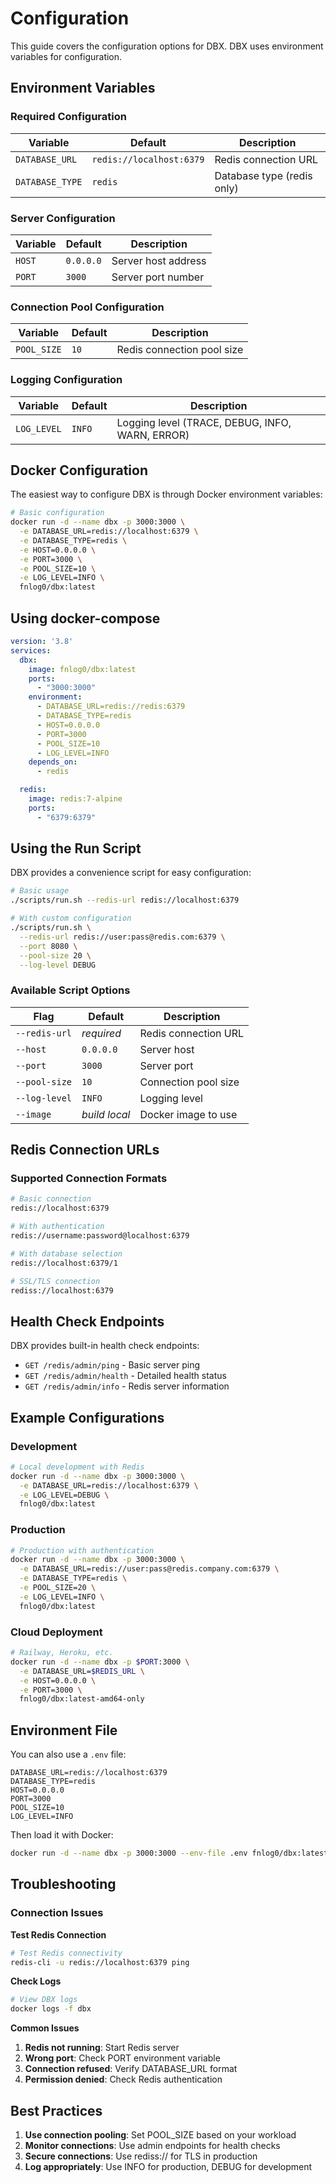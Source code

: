 # Configuration

This guide covers the configuration options for DBX. DBX uses environment variables for configuration.

## Environment Variables

### Required Configuration

| Variable        | Default                  | Description                |
| --------------- | ------------------------ | -------------------------- |
| `DATABASE_URL`  | `redis://localhost:6379` | Redis connection URL       |
| `DATABASE_TYPE` | `redis`                  | Database type (redis only) |

### Server Configuration

| Variable | Default   | Description         |
| -------- | --------- | ------------------- |
| `HOST`   | `0.0.0.0` | Server host address |
| `PORT`   | `3000`    | Server port number  |

### Connection Pool Configuration

| Variable    | Default | Description                |
| ----------- | ------- | -------------------------- |
| `POOL_SIZE` | `10`    | Redis connection pool size |

### Logging Configuration

| Variable    | Default | Description                                 |
| ----------- | ------- | ------------------------------------------- |
| `LOG_LEVEL` | `INFO`  | Logging level (TRACE, DEBUG, INFO, WARN, ERROR) |

## Docker Configuration

The easiest way to configure DBX is through Docker environment variables:

```bash
# Basic configuration
docker run -d --name dbx -p 3000:3000 \
  -e DATABASE_URL=redis://localhost:6379 \
  -e DATABASE_TYPE=redis \
  -e HOST=0.0.0.0 \
  -e PORT=3000 \
  -e POOL_SIZE=10 \
  -e LOG_LEVEL=INFO \
  fnlog0/dbx:latest
```

## Using docker-compose

```yaml
version: '3.8'
services:
  dbx:
    image: fnlog0/dbx:latest
    ports:
      - "3000:3000"
    environment:
      - DATABASE_URL=redis://redis:6379
      - DATABASE_TYPE=redis
      - HOST=0.0.0.0
      - PORT=3000
      - POOL_SIZE=10
      - LOG_LEVEL=INFO
    depends_on:
      - redis

  redis:
    image: redis:7-alpine
    ports:
      - "6379:6379"
```

## Using the Run Script

DBX provides a convenience script for easy configuration:

```bash
# Basic usage
./scripts/run.sh --redis-url redis://localhost:6379

# With custom configuration
./scripts/run.sh \
  --redis-url redis://user:pass@redis.com:6379 \
  --port 8080 \
  --pool-size 20 \
  --log-level DEBUG
```

### Available Script Options

| Flag           | Default                  | Description             |
| -------------- | ------------------------ | ----------------------- |
| `--redis-url`  | *required*               | Redis connection URL    |
| `--host`       | `0.0.0.0`                | Server host             |
| `--port`       | `3000`                   | Server port             |
| `--pool-size`  | `10`                     | Connection pool size    |
| `--log-level`  | `INFO`                   | Logging level           |
| `--image`      | *build local*            | Docker image to use     |

## Redis Connection URLs

### Supported Connection Formats

```bash
# Basic connection
redis://localhost:6379

# With authentication
redis://username:password@localhost:6379

# With database selection
redis://localhost:6379/1

# SSL/TLS connection
rediss://localhost:6379
```

## Health Check Endpoints

DBX provides built-in health check endpoints:

- `GET /redis/admin/ping` - Basic server ping
- `GET /redis/admin/health` - Detailed health status
- `GET /redis/admin/info` - Redis server information

## Example Configurations

### Development

```bash
# Local development with Redis
docker run -d --name dbx -p 3000:3000 \
  -e DATABASE_URL=redis://localhost:6379 \
  -e LOG_LEVEL=DEBUG \
  fnlog0/dbx:latest
```

### Production

```bash
# Production with authentication
docker run -d --name dbx -p 3000:3000 \
  -e DATABASE_URL=redis://user:pass@redis.company.com:6379 \
  -e DATABASE_TYPE=redis \
  -e POOL_SIZE=20 \
  -e LOG_LEVEL=INFO \
  fnlog0/dbx:latest
```

### Cloud Deployment

```bash
# Railway, Heroku, etc.
docker run -d --name dbx -p $PORT:3000 \
  -e DATABASE_URL=$REDIS_URL \
  -e HOST=0.0.0.0 \
  -e PORT=3000 \
  fnlog0/dbx:latest-amd64-only
```

## Environment File

You can also use a `.env` file:

```env
DATABASE_URL=redis://localhost:6379
DATABASE_TYPE=redis
HOST=0.0.0.0
PORT=3000
POOL_SIZE=10
LOG_LEVEL=INFO
```

Then load it with Docker:

```bash
docker run -d --name dbx -p 3000:3000 --env-file .env fnlog0/dbx:latest
```

## Troubleshooting

### Connection Issues

**Test Redis Connection**

```bash
# Test Redis connectivity
redis-cli -u redis://localhost:6379 ping
```

**Check Logs**

```bash
# View DBX logs
docker logs -f dbx
```

**Common Issues**

1. **Redis not running**: Start Redis server
2. **Wrong port**: Check PORT environment variable
3. **Connection refused**: Verify DATABASE_URL format
4. **Permission denied**: Check Redis authentication

## Best Practices

1. **Use connection pooling**: Set POOL_SIZE based on your workload
2. **Monitor connections**: Use admin endpoints for health checks
3. **Secure connections**: Use rediss:// for TLS in production
4. **Log appropriately**: Use INFO for production, DEBUG for development
